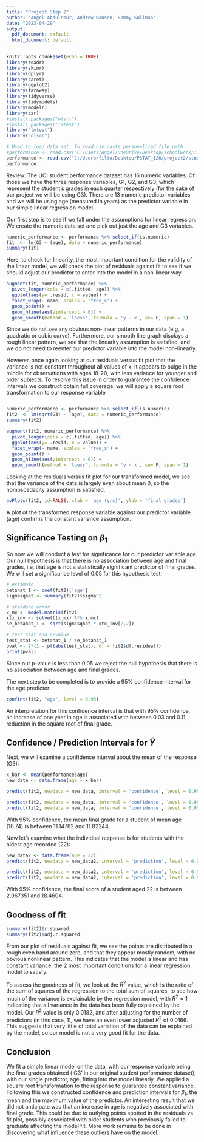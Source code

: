 ```yaml
---
title: "Project Step 2"
author: "Angel Abdulnour, Andrew Hansen, Sammy Suliman"
date: "2023-04-29"
output:
  pdf_document: default
  html_document: default
---
```



```r
knitr::opts_chunk$set(echo = TRUE)
library(readr)
library(skimr)
library(dplyr)
library(caret)
library(ggplot2)
library(faraway)
library(tidyverse)
library(tidymodels)
library(modelr)
library(car)
#install.packages("olsrr")
#install.packages("lmtest")
library("lmtest")
library("olsrr")
```


```r
# Used to load data set. In read.csv paste personalized file path
#performance <- read.csv("C:/Users/Angel/OneDrive/Desktop/schoolwork/1. Pstat 126/pstat-126/student/student-por.csv", header=TRUE, stringsAsFactors=FALSE, sep=';')
performance <- read.csv("C:/Users/filto/Desktop/PSTAT_126/project2/student/student-por.csv", header=TRUE, stringsAsFactors=FALSE, sep=';')
performance
```


Review: The UCI student performance dataset has 16 numeric variables. Of those we have the three response variables, G1, G2, and G3, which represent the student's grades in each quarter respectively (for the sake of our project we will be using G3). There are 13 numeric predictor variables and we will be using age (measured in years) as the predictor variable in our simple linear regression model.


Our first step is to see if we fall under the assumptions for linear regression. We create the numeric data set and pick out just the age and G3 variables.

```r
numeric_performance <- performance %>% select_if(is.numeric)
fit  <- lm(G3 ~ (age), data = numeric_performance)
summary(fit)
```
Here, to check for linearity, the most important condition for the validity of the linear model, we will check the plot of residuals against fit to see if we should adjust our predictor to enter into the model in a non-linear way.
```r
augment(fit, numeric_performance) %>%
  pivot_longer(cols = c(.fitted, age)) %>%
  ggplot(aes(y= .resid, x = value)) +
  facet_wrap(~ name, scales = 'free_x') +
  geom_point() +
  geom_hline(aes(yintercept = 0)) +
  geom_smooth(method = 'loess', formula = 'y ~ x', se= F, span = 1)
```
Since we do not see any obvious non-linear patterns in our data (e.g, a quadratic or cubic curve). Furthermore, our smooth line graph displays a rough linear pattern, we see that the linearity assumption is satisfied, and we do not need to reenter our predictor variable into the model non-linearly.

However, once again looking at our residuals versus fit plot that the variance is not constant throughout all values of x. It appears to bulge in the middle for observations with ages 18-20, with less variance for younger and older subjects. To resolve this issue in order to guarantee the confidence intervals we construct obtain full coverage, we will apply a square root transformation to our response variable

```r
```

```r
numeric_performance <- performance %>% select_if(is.numeric)
fit2  <- lm(sqrt(G3) ~ (age), data = numeric_performance)
summary(fit2)
```
```r
augment(fit2, numeric_performance) %>%
  pivot_longer(cols = c(.fitted, age)) %>%
  ggplot(aes(y= .resid, x = value)) +
  facet_wrap(~ name, scales = 'free_x') +
  geom_point() +
  geom_hline(aes(yintercept = 0)) +
  geom_smooth(method = 'loess', formula = 'y ~ x', se= F, span = 1)
```
Looking at the residuals versus fit plot for our transformed model, we see that the variance of the data is largely even about mean 0, so the homoscedacity assumption is satisfied.

```r
avPlots(fit2, id=FALSE, xlab = 'age (yrs)', ylab = 'final grades')
```
A plot of the transformed response variable against our predictor variable (age) confirms the constant variance assumption.

## Significance Testing on $\beta_1$

So now we will conduct a test for significance for our predictor variable age. Our null hypothesis is that there is no association between age and final grades, i.e, that age is not a statistically significant predictor of final grades. We will set a significance level of 0.05 for this hypothesis test:

```r
# estimate
betahat_1 <- coef(fit2)['age']
sigmasqhat <- summary(fit2)$sigma^2

# standard error
x_mx <- model.matrix(fit2)
xtx_inv <- solve(t(x_mx) %*% x_mx)
se_betahat_1 <- sqrt(sigmasqhat * xtx_inv[2,2])

# test stat and p-value
test_stat <- betahat_1 / se_betahat_1
pval <- 2*(1 - pt(abs(test_stat), df = fit2$df.residual))
print(pval)
```

Since our p-value is less than 0.05 we reject the null hypothesis that there is no association between age and final grades.

The next step to be completed is to provide a 95% confidence interval for the age predictor:
```r
confint(fit2, "age", level = 0.95)
```
An interpretation for this confidence interval is that with 95% confidence, an increase of one year in age is associated with between 0.03 and 0.11 reduction in the square root of final grade.

## Confidence / Prediction Intervals for $\hat{Y}$

Next, we will examine a confidence interval about the mean of the response (G3):

```r
x_bar <- mean(performance$age)
new_data <- data.frame(age = x_bar)
```

```r
predict(fit2, newdata = new_data, interval = 'confidence', level = 0.95)
```
```r
predict(fit2, newdata = new_data, interval = 'confidence', level = 0.95)[2]^2
predict(fit2, newdata = new_data, interval = 'confidence', level = 0.95)[3]^2
```

With 95% confidence, the mean final grade for a student of mean age (16.74) is between 11.14782 and 11.82244.

Now let's examine what the individual response is for students with the oldest age recorded (22):

```r
new_data2 <- data.frame(age = 22)
predict(fit2, newdata = new_data2, interval = 'prediction', level = 0.95)
```
```r
predict(fit2, newdata = new_data2, interval = 'prediction', level = 0.95)[2]^2
predict(fit2, newdata = new_data2, interval = 'prediction', level = 0.95)[3]^2
```
With 95% confidence, the final score of a student aged 22 is between 2.967351 and 18.4604.

## Goodness of fit

```r
summary(fit2)$r.squared
summary(fit2)$adj.r.squared
```
From our plot of residuals against fit, we see the points are distributed in a rough even band around zero, and that they appear mostly random, with no obvious nonlinear pattern. This indicates that the model is linear and has constant variance, the 2 most important conditions for a linear regression model to satisfy.

To assess the goodness of fit, we look at the $R^2$ value, which is the ratio of the sum of squares of the regression to the total sum of squares, to see how much of the variance is explainable by the regression model, with $R^2 = 1$ indicating that all variance in the data has been fully explained by the model. Our $R^2$ value is only 0.0182, and after adjusting for the number of predictors (in this case, 1), we have an even lower adjusted $R^2$ of 0.0166. This suggests that very little of total variation of the data can be explained by the model, so our model is not a very good fit for the data.

## Conclusion

We fit a simple linear model on the data, with our response variable being the final grades obtained ('G3' in our original student performance dataset), with our single predictor, age, fitting into the model linearly. We applied a square root transformation to the response to guarantee constant variance. Following this we constructed confidence and prediction intervals for $\beta_1$, the mean and the maximum value of the predictor. An interesting result that we did not anticipate was that an increase in age is negatively associated with final grade. This could be due to outlying points spotted in the residuals vs fit plot, possibly associated with older students who previously failed to graduate affecting the model fit. More work remains to be done in discovering what influence these outliers have on the model. 